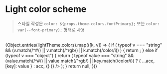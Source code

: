 
<Meta title="Design/Colors" />

# Light color scheme

> 스타일 작성은 `color: ${props.theme.colors.fontPrimary};` 또는 `color: var(--font-primary);` 형태로 사용

<br />

<div styles={{ background: "#fff" }}>
  <ColorPalette>
    {Object.entries(lightTheme.colors).map(([k, v]) => {
      if (
        typeof v === "string" &&
        (v.match(/^#/) || v.match(/^rgb/) || k.match(/color/i))
      ) {
        return <ColorItem key={k} title={k} colors={{ [k]: v }} />;
      } else if (typeof v === "object") {
        return (
          <ColorItem
            key={k}
            title={k}
            colors={Object.entries(v).reduce(
              (acc, [key, value]) =>
                typeof value === "string" &&
                (value.match(/^#/) ||
                  value.match(/^rgb/) ||
                  key.match(/color/i))
                  ? { ...acc, [key]: value }
                  : acc,
              {}
            )}
          />
        );
      }
      return null;
    })}
  </ColorPalette>
</div>